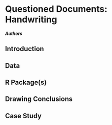 # Questioned Documents: Handwriting {#handwriting}

#### *Authors* {-}

## Introduction

## Data 

## R Package(s)

## Drawing Conclusions

## Case Study
